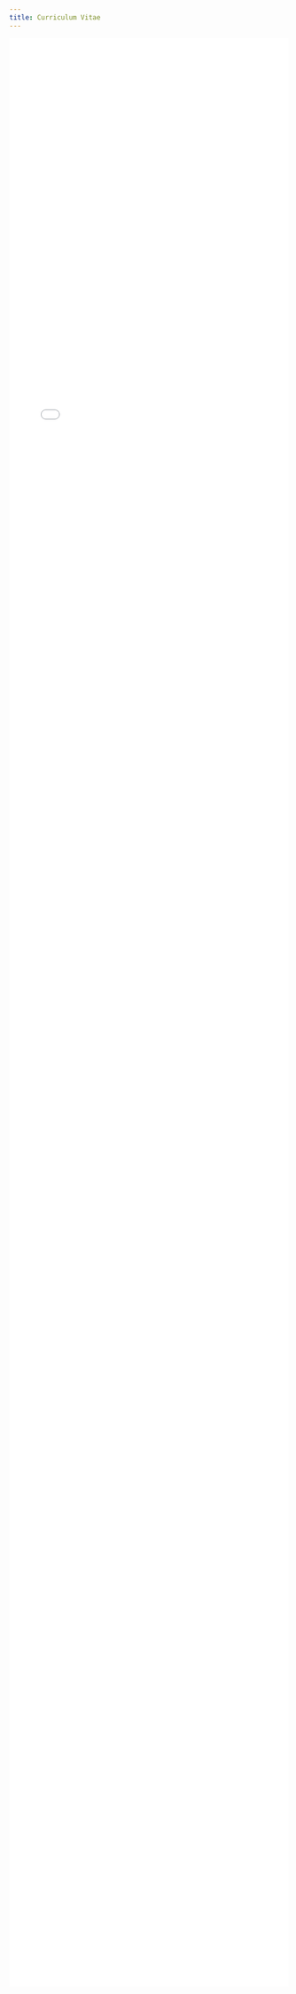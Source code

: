 ```yaml
---
title: Curriculum Vitae
---
```


```{=html}
<embed src="pdf/ALewisCV_2Apr25.pdf" width="100%", height = "90%" />
```
